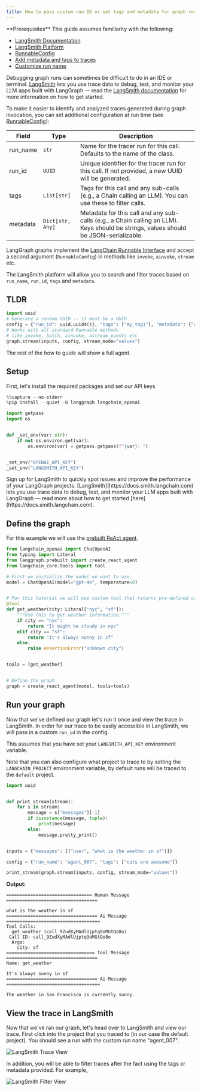 ```yaml
---
title: How to pass custom run ID or set tags and metadata for graph runs in LangSmith
---
```



<AlphaCallout />

<Tip>
  **Prerequisites**
  This guide assumes familiarity with the following:
  
  * [LangSmith Documentation](https://docs.smith.langchain.com)
  * [LangSmith Platform](https://smith.langchain.com)
  * [RunnableConfig](https://api.python.langchain.com/en/latest/runnables/langchain_core.runnables.config.RunnableConfig.html#langchain_core.runnables.config.RunnableConfig)
  * [Add metadata and tags to traces](https://docs.smith.langchain.com/how_to_guides/tracing/trace_with_langchain#add-metadata-and-tags-to-traces)
  * [Customize run name](https://docs.smith.langchain.com/how_to_guides/tracing/trace_with_langchain#customize-run-name)
</Tip>

Debugging graph runs can sometimes be difficult to do in an IDE or terminal. [LangSmith](https://docs.smith.langchain.com) lets you use trace data to debug, test, and monitor your LLM apps built with LangGraph — read the [LangSmith documentation](https://docs.smith.langchain.com) for more information on how to get started.

To make it easier to identify and analyzed traces generated during graph invocation, you can set additional configuration at run time (see [RunnableConfig](https://api.python.langchain.com/en/latest/runnables/langchain_core.runnables.config.RunnableConfig.html#langchain_core.runnables.config.RunnableConfig)):

| **Field**   | **Type**            | **Description**                                                                                                    |
|-------------|---------------------|--------------------------------------------------------------------------------------------------------------------|
| run_name    | `str`               | Name for the tracer run for this call. Defaults to the name of the class.                                          |
| run_id      | `UUID`              | Unique identifier for the tracer run for this call. If not provided, a new UUID will be generated.                 |
| tags        | `List[str]`         | Tags for this call and any sub-calls (e.g., a Chain calling an LLM). You can use these to filter calls.            |
| metadata    | `Dict[str, Any]`    | Metadata for this call and any sub-calls (e.g., a Chain calling an LLM). Keys should be strings, values should be JSON-serializable. |

LangGraph graphs implement the [LangChain Runnable Interface](https://python.langchain.com/api_reference/core/runnables/langchain_core.runnables.base.Runnable.html) and accept a second argument (`RunnableConfig`) in methods like `invoke`, `ainvoke`, `stream` etc.

The LangSmith platform will allow you to search and filter traces based on `run_name`, `run_id`, `tags` and `metadata`.

## TLDR

```python
import uuid
# Generate a random UUID -- it must be a UUID
config = {"run_id": uuid.uuid4()}, "tags": ["my_tag1"], "metadata": {"a": 5}}
# Works with all standard Runnable methods 
# like invoke, batch, ainvoke, astream_events etc
graph.stream(inputs, config, stream_mode="values")
```

The rest of the how to guide will show a full agent.

## Setup

First, let's install the required packages and set our API keys

```python
%%capture --no-stderr
%pip install --quiet -U langgraph langchain_openai
```

```python
import getpass
import os


def _set_env(var: str):
    if not os.environ.get(var):
        os.environ[var] = getpass.getpass(f"{var}: ")


_set_env("OPENAI_API_KEY")
_set_env("LANGSMITH_API_KEY")
```

<Tip>
  Sign up for LangSmith to quickly spot issues and improve the performance of your LangGraph projects. [LangSmith](https://docs.smith.langchain.com) lets you use trace data to debug, test, and monitor your LLM apps built with LangGraph — read more about how to get started [here](https://docs.smith.langchain.com).
</Tip>

## Define the graph

For this example we will use the [prebuilt ReAct agent](/oss/langgraph/agentic-architectures).

```python
from langchain_openai import ChatOpenAI
from typing import Literal
from langgraph.prebuilt import create_react_agent
from langchain_core.tools import tool

# First we initialize the model we want to use.
model = ChatOpenAI(model="gpt-4o", temperature=0)


# For this tutorial we will use custom tool that returns pre-defined values for weather in two cities (NYC & SF)
@tool
def get_weather(city: Literal["nyc", "sf"]):
    """Use this to get weather information."""
    if city == "nyc":
        return "It might be cloudy in nyc"
    elif city == "sf":
        return "It's always sunny in sf"
    else:
        raise AssertionError("Unknown city")


tools = [get_weather]


# Define the graph
graph = create_react_agent(model, tools=tools)
```

## Run your graph

Now that we've defined our graph let's run it once and view the trace in LangSmith. In order for our trace to be easily accessible in LangSmith, we will pass in a custom `run_id` in the config.

This assumes that you have set your `LANGSMITH_API_KEY` environment variable.

Note that you can also configure what project to trace to by setting the `LANGCHAIN_PROJECT` environment variable, by default runs will be traced to the `default` project.

```python
import uuid


def print_stream(stream):
    for s in stream:
        message = s["messages"][-1]
        if isinstance(message, tuple):
            print(message)
        else:
            message.pretty_print()


inputs = {"messages": [("user", "what is the weather in sf")]}

config = {"run_name": "agent_007", "tags": ["cats are awesome"]}

print_stream(graph.stream(inputs, config, stream_mode="values"))
```

**Output:**

```
================================ Human Message ==================================

what is the weather in sf
================================== Ai Message ===================================
Tool Calls:
  get_weather (call_9ZudXyMAdlUjptq9oMGtQo8o)
 Call ID: call_9ZudXyMAdlUjptq9oMGtQo8o
  Args:
    city: sf
================================= Tool Message ==================================
Name: get_weather

It's always sunny in sf
================================== Ai Message ===================================

The weather in San Francisco is currently sunny.
```

## View the trace in LangSmith

Now that we've ran our graph, let's head over to LangSmith and view our trace. First click into the project that you traced to (in our case the default project). You should see a run with the custom run name "agent_007".

![LangSmith Trace View](/oss/images/d38d1f2b-0f4c-4707-b531-a3c749de987f.png)

In addition, you will be able to filter traces after the fact using the tags or metadata provided. For example,

![LangSmith Filter View](/oss/images/410e0089-2ab8-46bb-a61a-827187fd46b3.png)
